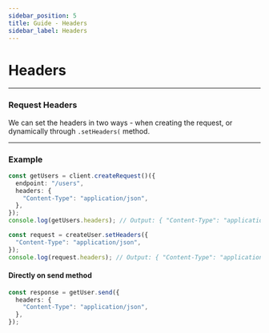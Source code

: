 ```yaml
---
sidebar_position: 5
title: Guide - Headers
sidebar_label: Headers
---
```


# Headers

---

### Request Headers

We can set the headers in two ways - when creating the request, or dynamically through `.setHeaders(` method.

---

### Example

```ts
const getUsers = client.createRequest()({
  endpoint: "/users",
  headers: {
    "Content-Type": "application/json",
  },
});
console.log(getUsers.headers); // Output: { "Content-Type": "application/json" }
```

```ts
const request = createUser.setHeaders({
  "Content-Type": "application/json",
});
console.log(request.headers); // Output: { "Content-Type": "application/json" }
```

#### Directly on send method

```ts
const response = getUser.send({
  headers: {
    "Content-Type": "application/json",
  },
});
```
